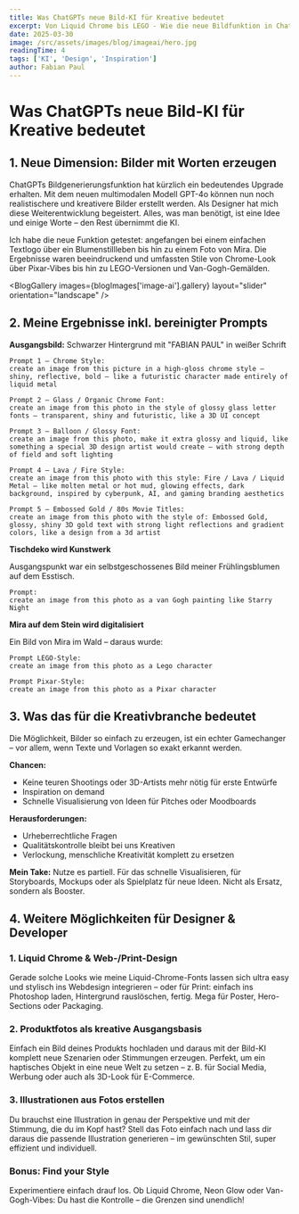 ```yaml
---
title: Was ChatGPTs neue Bild-KI für Kreative bedeutet
excerpt: Von Liquid Chrome bis LEGO - Wie die neue Bildfunktion in ChatGPT kreative Workflows verändert - mit Beispielen, Prompts und Ideen für Designer und Developer.
date: 2025-03-30
image: /src/assets/images/blog/imageai/hero.jpg
readingTime: 4
tags: ['KI', 'Design', 'Inspiration']
author: Fabian Paul
---
```



# Was ChatGPTs neue Bild-KI für Kreative bedeutet

## 1. Neue Dimension: Bilder mit Worten erzeugen

​ChatGPTs Bildgenerierungsfunktion hat kürzlich ein bedeutendes Upgrade erhalten. Mit dem neuen multimodalen Modell GPT-4o können nun noch realistischere und kreativere Bilder erstellt werden. Als Designer hat mich diese Weiterentwicklung begeistert. Alles, was man benötigt, ist eine Idee und einige Worte – den Rest übernimmt die KI.​

Ich habe die neue Funktion getestet: angefangen bei einem einfachen Textlogo über ein Blumenstillleben bis hin zu einem Foto von Mira. Die Ergebnisse waren beeindruckend und umfassten Stile von Chrome-Look über Pixar-Vibes bis hin zu LEGO-Versionen und Van-Gogh-Gemälden.

<BlogGallery
  images={blogImages['image-ai'].gallery}
  layout="slider"
  orientation="landscape"
/>

## 2. Meine Ergebnisse inkl. bereinigter Prompts

**Ausgangsbild:** Schwarzer Hintergrund mit "FABIAN PAUL" in weißer Schrift

```text
Prompt 1 – Chrome Style:
create an image from this picture in a high-gloss chrome style – shiny, reflective, bold – like a futuristic character made entirely of liquid metal

Prompt 2 – Glass / Organic Chrome Font:
create an image from this photo in the style of glossy glass letter fonts – transparent, shiny and futuristic, like a 3D UI concept

Prompt 3 – Balloon / Glossy Font:
create an image from this photo, make it extra glossy and liquid, like something a special 3D design artist would create – with strong depth of field and soft lighting

Prompt 4 – Lava / Fire Style:
create an image from this photo with this style: Fire / Lava / Liquid Metal — like molten metal or hot mud, glowing effects, dark background, inspired by cyberpunk, AI, and gaming branding aesthetics

Prompt 5 – Embossed Gold / 80s Movie Titles:
create an image from this photo with the style of: Embossed Gold, glossy, shiny 3D gold text with strong light reflections and gradient colors, like a design from a 3d artist
```

**Tischdeko wird Kunstwerk**

Ausgangspunkt war ein selbstgeschossenes Bild meiner Frühlingsblumen auf dem Esstisch.

```text
Prompt:
create an image from this photo as a van Gogh painting like Starry Night
```

**Mira auf dem Stein wird digitalisiert**

Ein Bild von Mira im Wald – daraus wurde:

```text
Prompt LEGO-Style:
create an image from this photo as a Lego character

Prompt Pixar-Style:
create an image from this photo as a Pixar character
```

## 3. Was das für die Kreativbranche bedeutet

Die Möglichkeit, Bilder so einfach zu erzeugen, ist ein echter Gamechanger – vor allem, wenn Texte und Vorlagen so exakt erkannt werden.

**Chancen:**
- Keine teuren Shootings oder 3D-Artists mehr nötig für erste Entwürfe
- Inspiration on demand
- Schnelle Visualisierung von Ideen für Pitches oder Moodboards

**Herausforderungen:**
- Urheberrechtliche Fragen
- Qualitätskontrolle bleibt bei uns Kreativen
- Verlockung, menschliche Kreativität komplett zu ersetzen

**Mein Take:** Nutze es partiell. Für das schnelle Visualisieren, für Storyboards, Mockups oder als Spielplatz für neue Ideen. Nicht als Ersatz, sondern als Booster.

## 4. Weitere Möglichkeiten für Designer & Developer

### 1. Liquid Chrome & Web-/Print-Design

Gerade solche Looks wie meine Liquid-Chrome-Fonts lassen sich ultra easy und stylisch ins Webdesign integrieren – oder für Print: einfach ins Photoshop laden, Hintergrund rauslöschen, fertig. Mega für Poster, Hero-Sections oder Packaging.

### 2. Produktfotos als kreative Ausgangsbasis

Einfach ein Bild deines Produkts hochladen und daraus mit der Bild-KI komplett neue Szenarien oder Stimmungen erzeugen. Perfekt, um ein haptisches Objekt in eine neue Welt zu setzen – z. B. für Social Media, Werbung oder auch als 3D-Look für E-Commerce.

### 3. Illustrationen aus Fotos erstellen

Du brauchst eine Illustration in genau der Perspektive und mit der Stimmung, die du im Kopf hast? Stell das Foto einfach nach und lass dir daraus die passende Illustration generieren – im gewünschten Stil, super effizient und individuell.

### Bonus: Find your Style

Experimentiere einfach drauf los. Ob Liquid Chrome, Neon Glow oder Van-Gogh-Vibes: Du hast die Kontrolle – die Grenzen sind unendlich!

